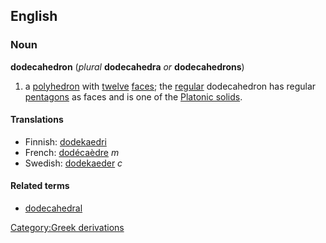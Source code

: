 ==English==
===Noun===
'''dodecahedron''' (''plural'' '''dodecahedra''' ''or'' '''dodecahedrons''')

#{{geometry}} a [[polyhedron]] with [[twelve]] [[face]]s; the [[regular]] dodecahedron has regular [[pentagon]]s as faces and is one of the [[Platonic solid]]s.

====Translations====
*Finnish: [[dodekaedri]]
*French: [[dodécaèdre]] ''m''
*Swedish: [[dodekaeder]] ''c''

====Related terms====
*[[dodecahedral]]
[[Category:Greek derivations]]